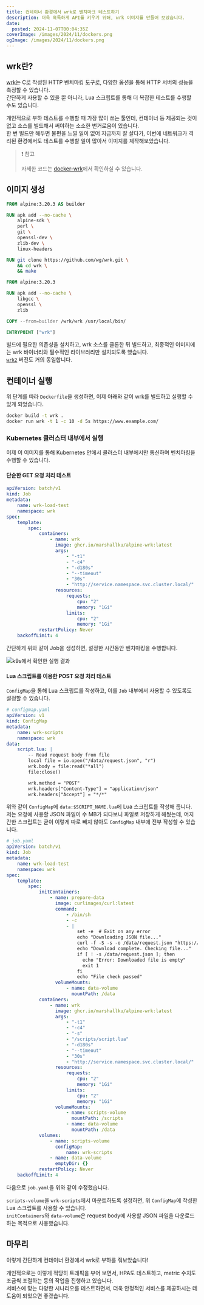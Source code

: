 ```yaml
---
title: 컨테이너 환경에서 wrk로 벤치마크 테스트하기
description: 더욱 혹독하게 API를 키우기 위해, wrk 이미지를 만들어 보았습니다.
date:
  posted: 2024-11-07T00:04:35Z
coverImage: /images/2024/11/dockers.png
ogImage: /images/2024/11/dockers.png
---
```


## wrk란?

[wrk](https://github.com/wg/wrk)는 C로 작성된 HTTP 벤치마킹 도구로, 다양한 옵션을 통해 HTTP 서버의 성능을 측정할 수 있습니다.\
간단하게 사용할 수 있을 뿐 아니라, Lua 스크립트를 통해 더 복잡한 테스트를 수행할 수도 있습니다.

개인적으로 부하 테스트를 수행할 때 가장 많이 쓰는 툴인데, 컨테이너 등 제공되는 것이 없고 소스를 빌드해서 써야하는 소소한 번거로움이 있습니다.\
한 번 빌드만 해두면 불편을 느낄 일이 없어 지금까지 잘 살다가, 이번에 네트워크가 격리된 환경에서도 테스트를 수행할 일이 많아서 이미지를 제작해보았습니다.

> ❗ 참고
>
> 자세한 코드는 [docker-wrk](https://github.com/marshallku/docker-wrk)에서 확인하실 수 있습니다.

## 이미지 생성

```Dockerfile
FROM alpine:3.20.3 AS builder

RUN apk add --no-cache \
    alpine-sdk \
    perl \
    git \
    openssl-dev \
    zlib-dev \
    linux-headers

RUN git clone https://github.com/wg/wrk.git \
    && cd wrk \
    && make

FROM alpine:3.20.3

RUN apk add --no-cache \
    libgcc \
    openssl \
    zlib

COPY --from=builder /wrk/wrk /usr/local/bin/

ENTRYPOINT ["wrk"]
```

빌드에 필요한 의존성을 설치하고, wrk 소스를 클론한 뒤 빌드하고, 최종적인 이미지에는 wrk 바이너리와 필수적인 라이브러리만 설치되도록 했습니다.\
[`wrk2`](https://github.com/marshallku/docker-wrk/blob/master/alpine/wrk2/Dockerfile) 버전도 거의 동일합니다.

## 컨테이너 실행

위 단계를 따라 `Dockerfile`을 생성하면, 이제 아래와 같이 wrk를 빌드하고 실행할 수 있게 되었습니다.

```bash
docker build -t wrk .
docker run wrk -t 1 -c 10 -d 5s https://www.example.com/
```

### Kubernetes 클러스터 내부에서 실행

이제 이 이미지를 통해 Kubernetes 안에서 클러스터 내부에서만 통신하며 벤치마킹을 수행할 수 있습니다.

#### 단순한 GET 요청 처리 테스트

```yaml
apiVersion: batch/v1
kind: Job
metadata:
    name: wrk-load-test
    namespace: wrk
spec:
    template:
        spec:
            containers:
                - name: wrk
                  image: ghcr.io/marshallku/alpine-wrk:latest
                  args:
                      - "-t1"
                      - "-c4"
                      - "-d180s"
                      - "--timeout"
                      - "30s"
                      - "http://service.namespace.svc.cluster.local/"
                  resources:
                      requests:
                          cpu: "2"
                          memory: "1Gi"
                      limits:
                          cpu: "2"
                          memory: "1Gi"
            restartPolicy: Never
    backoffLimit: 4
```

간단하게 위와 같이 Job을 생성하면, 설정한 시간동안 벤치마킹을 수행합니다.

![k9s에서 확인한 실행 결과](/images/2024/11/wrk-run-result-in-k9s.png)

#### Lua 스크립트를 이용한 POST 요청 처리 테스트

`ConfigMap`을 통해 Lua 스크립트를 작성하고, 이를 `Job` 내부에서 사용할 수 있도록도 설정할 수 있습니다.

```yaml
# configmap.yaml
apiVersion: v1
kind: ConfigMap
metadata:
    name: wrk-scripts
    namespace: wrk
data:
    script.lua: |
        -- Read request body from file
        local file = io.open("/data/request.json", "r")
        wrk.body = file:read("*all")
        file:close()

        wrk.method = "POST"
        wrk.headers["Content-Type"] = "application/json"
        wrk.headers["Accept"] = "*/*"
```

위와 같이 `ConfigMap`에 `data:$SCRIPT_NAME.lua`에 Lua 스크립트를 작성해 줍니다.\
저는 요청에 사용할 JSON 파일이 수 MB가 되다보니 파일로 저장하게 해뒀는데, 어지간한 스크립트는 굳이 이렇게 따로 빼지 않아도 `ConfigMap` 내부에 전부 작성할 수 있습니다.

```yaml
# job.yaml
apiVersion: batch/v1
kind: Job
metadata:
    name: wrk-load-test
    namespace: wrk
spec:
    template:
        spec:
            initContainers:
                - name: prepare-data
                  image: curlimages/curl:latest
                  command:
                      - /bin/sh
                      - -c
                      - |
                          set -e  # Exit on any error
                          echo "Downloading JSON file..."
                          curl -f -S -s -o /data/request.json "https://www.example.com/request.json"
                          echo "Download complete. Checking file..."
                          if [ ! -s /data/request.json ]; then
                            echo "Error: Downloaded file is empty"
                            exit 1
                          fi
                          echo "File check passed"
                  volumeMounts:
                      - name: data-volume
                        mountPath: /data
            containers:
                - name: wrk
                  image: ghcr.io/marshallku/alpine-wrk:latest
                  args:
                      - "-t1"
                      - "-c4"
                      - "-s"
                      - "/scripts/script.lua"
                      - "-d180s"
                      - "--timeout"
                      - "30s"
                      - "http://service.namespace.svc.cluster.local/"
                  resources:
                      requests:
                          cpu: "2"
                          memory: "1Gi"
                      limits:
                          cpu: "2"
                          memory: "1Gi"
                  volumeMounts:
                      - name: scripts-volume
                        mountPath: /scripts
                      - name: data-volume
                        mountPath: /data
            volumes:
                - name: scripts-volume
                  configMap:
                      name: wrk-scripts
                - name: data-volume
                  emptyDir: {}
            restartPolicy: Never
    backoffLimit: 4
```

다음으로 `job.yaml`을 위와 같이 수정했습니다.

`scripts-volume`을 `wrk-scripts`에서 마운트하도록 설정하면, 위 `ConfigMap`에 작성한 Lua 스크립트를 사용할 수 있습니다.\
`initContainers`와 `data-volume`은 request body에 사용할 JSON 파일을 다운로드하는 목적으로 사용했습니다.

## 마무리

이렇게 간단하게 컨테이너 환경에서 wrk로 부하를 줘보았습니다!

개인적으로는 이렇게 적당히 트래픽을 부어 보면서, HPA도 테스트하고, metric 수치도 조금씩 조절하는 등의 작업을 진행하고 있습니다.\
서비스에 맞는 다양한 시나리오를 테스트하면서, 더욱 안정적인 서비스를 제공하시는 데 도움이 되었으면 좋겠습니다.
